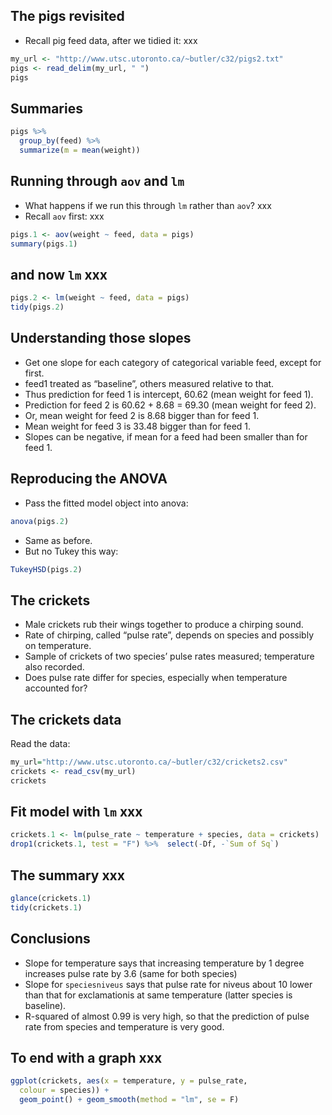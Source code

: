 ## The pigs revisited

- Recall pig feed data, after we tidied it: xxx

```r
my_url <- "http://www.utsc.utoronto.ca/~butler/c32/pigs2.txt"
pigs <- read_delim(my_url, " ")
pigs 
```

## Summaries

```r
pigs %>%
  group_by(feed) %>%
  summarize(m = mean(weight))
```

## Running through `aov` and `lm`
- What happens if we run this through `lm` rather than `aov`? xxx
- Recall `aov` first: xxx

```r
pigs.1 <- aov(weight ~ feed, data = pigs)
summary(pigs.1)
```

## and now `lm` xxx

```r
pigs.2 <- lm(weight ~ feed, data = pigs)
tidy(pigs.2)
```

## Understanding those slopes
- Get one slope for each category of categorical variable feed, except
for first.
- feed1 treated as “baseline”, others measured relative to that.
- Thus prediction for feed 1 is intercept, 60.62 (mean weight for feed 1).
- Prediction for feed 2 is 60.62 + 8.68 = 69.30 (mean weight for feed 2).
- Or, mean weight for feed 2 is 8.68 bigger than for feed 1.
- Mean weight for feed 3 is 33.48 bigger than for feed 1.
- Slopes can be negative, if mean for a feed had been smaller than for
feed 1.

## Reproducing the ANOVA
- Pass the fitted model object into anova:
```r
anova(pigs.2)
```

- Same as before.
- But no Tukey this way:

```r
TukeyHSD(pigs.2)
```

## The crickets
- Male crickets rub their wings together to produce a chirping sound.
- Rate of chirping, called “pulse rate”, depends on species and possibly
on temperature.
- Sample of crickets of two species’ pulse rates measured; temperature
also recorded.
- Does pulse rate differ for species, especially when temperature
accounted for?

## The crickets data
Read the data:
```r
my_url="http://www.utsc.utoronto.ca/~butler/c32/crickets2.csv"
crickets <- read_csv(my_url)
crickets
```

## Fit model with `lm` xxx

```r
crickets.1 <- lm(pulse_rate ~ temperature + species, data = crickets)
drop1(crickets.1, test = "F") %>%  select(-Df, -`Sum of Sq`)
```

## The summary xxx

```r
glance(crickets.1)
tidy(crickets.1)
```

## Conclusions
- Slope for temperature says that increasing temperature by 1 degree
increases pulse rate by 3.6 (same for both species)
- Slope for `speciesniveus` says that pulse rate for niveus about 10
lower than that for exclamationis at same temperature (latter species
is baseline).
- R-squared of almost 0.99 is very high, so that the prediction of pulse
rate from species and temperature is very good.

## To end with a graph xxx

```r
ggplot(crickets, aes(x = temperature, y = pulse_rate,
  colour = species)) +
  geom_point() + geom_smooth(method = "lm", se = F)
```


